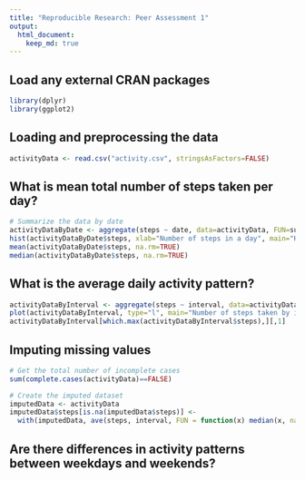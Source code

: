 ```yaml
---
title: "Reproducible Research: Peer Assessment 1"
output: 
  html_document:
    keep_md: true
---
```


## Load any external CRAN packages
``` r
library(dplyr)
library(ggplot2)
```

## Loading and preprocessing the data
``` r
activityData <- read.csv("activity.csv", stringsAsFactors=FALSE)
```


## What is mean total number of steps taken per day?
``` r
# Summarize the data by date
activityDataByDate <- aggregate(steps ~ date, data=activityData, FUN=sum)
hist(activityDataByDate$steps, xlab="Number of steps in a day", main="Histogram of steps")
mean(activityDataByDate$steps, na.rm=TRUE)
median(activityDataByDate$steps, na.rm=TRUE)
```


## What is the average daily activity pattern?

``` r
activityDataByInterval <- aggregate(steps ~ interval, data=activityData, FUN=sum)
plot(activityDataByInterval, type="l", main="Number of steps taken by interval of the day", xlab="Steps", ylab="Interval")
activityDataByInterval[which.max(activityDataByInterval$steps),][,1]
```

## Imputing missing values

``` r
# Get the total number of incomplete cases
sum(complete.cases(activityData)==FALSE)

# Create the imputed dataset
imputedData <- activityData
imputedData$steps[is.na(imputedData$steps)] <- 
  with(imputedData, ave(steps, interval, FUN = function(x) median(x, na.rm=TRUE)))[is.na(imputedData$steps)]

```


## Are there differences in activity patterns between weekdays and weekends?
